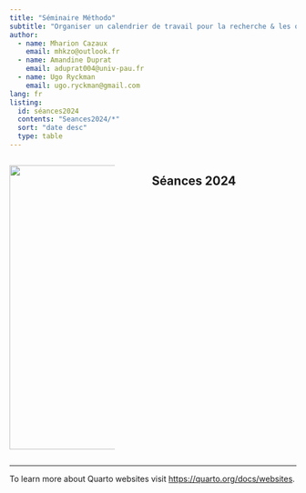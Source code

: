 ```yaml
---
title: "Séminaire Méthodo"
subtitle: "Organiser un calendrier de travail pour la recherche & les outils d'organisation"
author: 
  - name: Mharion Cazaux
    email: mhkzo@outlook.fr
  - name: Amandine Duprat
    email: aduprat004@univ-pau.fr
  - name: Ugo Ryckman
    email: ugo.ryckman@gmail.com
lang: fr
listing:
  id: séances2024
  contents: "Seances2024/*"
  sort: "date desc"
  type: table
---
```


::::: {.columns}

:::: {.column width="40%"}
![](img/intitul%C3%A9S%C3%A9minaire.jpg){fig-align="center" width="500"}
::::

:::: {.column width="5%"}
::::

:::: {.column width="55%"}
## Séances 2024

::: {#séances2024}
:::

::::

:::::

------------------------------------------------------------------------

To learn more about Quarto websites visit <https://quarto.org/docs/websites>.